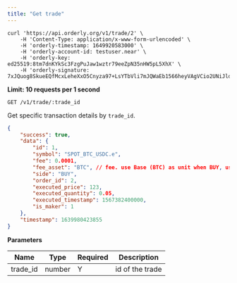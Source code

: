 ```yaml
---
title: "Get trade"
---
```


<RequestExample>

``` shell
curl 'https://api.orderly.org/v1/trade/2' \
    -H 'Content-Type: application/x-www-form-urlencoded' \
    -H 'orderly-timestamp: 1649920583000' \
    -H 'orderly-account-id: testuser.near' \
    -H 'orderly-key: ed25519:8tm7dnKYkSc3FzgPuJaw1wztr79eeZpN35nHW5pL5XhX' \
    -H 'orderly-signature: 7xJQuog8SkueEQfMcxLeheXxO5Cnyza97+LsYTbVli7mJQWaEb1566heyVAgVCio2UNiJldRpsrTvvhos5WVDg=='
```
</RequestExample>

**Limit: 10 requests per 1 second**

`GET /v1/trade/:trade_id`

Get specific transaction details by `trade_id`.

<ResponseExample>

```json
{
    "success": true,
    "data": {
        "id": 1,
        "symbol": "SPOT_BTC_USDC.e",
        "fee": 0.0001,
        "fee_asset": "BTC", // fee. use Base (BTC) as unit when BUY, use Quote (USDC.e) as unit when SELL
        "side": "BUY",
        "order_id": 2,
        "executed_price": 123,
        "executed_quantity": 0.05,
        "executed_timestamp": 1567382400000,
        "is_maker": 1
    },
    "timestamp": 1639980423855
}
```
</ResponseExample>

**Parameters**

| Name             | Type   | Required | Description                           |
| ---------------- | ------ | -------- | --------------------------------------|
| trade_id         | number | Y        | id of the trade                       |

